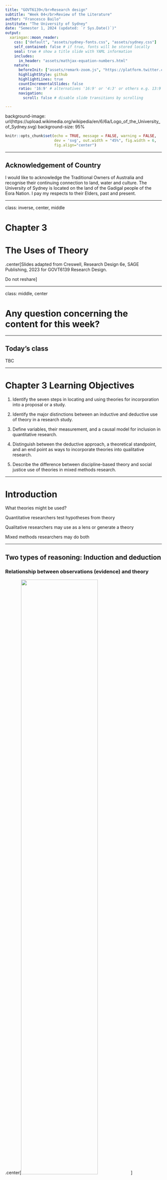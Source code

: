 ```yaml
---
title: "GOVT6139</br>Research design"
subtitle: "Week 04</br>Review of the Literature"
author: "Francesco Bailo"
institute: "The University of Sydney"
date: "Semester 1, 2024 (updated: `r Sys.Date()`)"
output:
  xaringan::moon_reader:
    css: ["default", "assets/sydney-fonts.css", "assets/sydney.css"]
    self_contained: false # if true, fonts will be stored locally
    seal: true # show a title slide with YAML information
    includes:
      in_header: "assets/mathjax-equation-numbers.html"
    nature:
      beforeInit: ["assets/remark-zoom.js", "https://platform.twitter.com/widgets.js"]
      highlightStyle: github
      highlightLines: true
      countIncrementalSlides: false
      ratio: '16:9' # alternatives '16:9' or '4:3' or others e.g. 13:9
      navigation:
        scroll: false # disable slide transitions by scrolling

---
```


background-image: url(https://upload.wikimedia.org/wikipedia/en/6/6a/Logo_of_the_University_of_Sydney.svg)
background-size: 95%

```r

knitr::opts_chunk$set(echo = TRUE, message = FALSE, warning = FALSE, 
                      dev = 'svg', out.width = "45%", fig.width = 6,
                      fig.align="center")

```

---

## Acknowledgement of Country

I would like to acknowledge the Traditional Owners of Australia and  recognise their continuing connection to land, water and culture. The  University of Sydney is located on the land of the Gadigal people  of the Eora Nation. I pay my respects to their Elders, past and present.

---

class: inverse, center, middle

# Chapter 3

# The Uses of Theory

.center[Slides adapted from Creswell, Research Design 6e, SAGE Publishing, 2023 for GOVT6139 Research Design.

Do not reshare]

---

class: middle, center

# Any question concerning the content for this week?

---

## Today's class

TBC

---

# Chapter 3 Learning Objectives

1. Identify the seven steps in locating and using theories for incorporation into a proposal or a study.

2. Identify the major distinctions between an inductive and deductive use of theory in a research study.

3. Define variables, their measurement, and a causal model for inclusion in quantitative research.

4. Distinguish between the deductive approach, a theoretical standpoint, and an end point as ways to incorporate theories into qualitative research.

5. Describe the difference between discipline-based theory and social justice use of theories in mixed methods research.

---

# Introduction

What theories might be used?

Quantitative researchers test hypotheses from theory

Qualitative researchers may use as a lens or generate a theory

Mixed methods researchers may do both


---

## Two types of reasoning: Induction and deduction

### Relationship between observations (evidence) and theory

.center[<img src = '../img/from-theory-to-hypothesis-a.png' width = '70%'></img>]

---

# The Varied Use of Theory

1. Identify the theory from literature search

2. Place the theory at the beginning of the article as an *a priori* framework

3. Name the theory to be used and describe how it informs the quantitative, qualitative or mixed methods study

4. Discuss studies using the theory

5. Diagram the theory

6. Theory provides framework for the study

7. Review theory’s role at end of study in findings and results, and compare to other studies

---

# Definition of a Theory in Quantitative Research

* Theory is a scientific prediction or explanation of what the Researcher expects to find

* Interrelated set of constructs or variables

* Hypothesis: predictive statement that is tested

* Theory emerges from testing hypotheses over and over

The independent variable X has an effect on the dependent variable Y;

<center>

```r

require(DiagrammeR)

grViz("                           
digraph diagram {   
  
  # graph statement
  #################
graph [rankdir = LR]
node [shape = oval, style = filled, fillcolor = Linen]
  
  'Independent variable X'
  'Dependent variable Y'
  
  # edges
  #######
  'Independent variable X'   -> 'Dependent variable Y' [label = 'affects']
}
")

```

</center>

Then a theory would explain why...

---

# A theory in quantitative research can explains phenomena at different levels 


__Micro-level theories__  – limited to a small segment of time, place or number of people

__Meso__  __-level theories__  – link micro-level and macro-level theories

__Macro-level theories__  – explain larger scales, for example the entire society

---

# Variables in Quantitative Research

__Variable__  – characteristic of an individual or group that can be **measured** or **observed**

Examples: age, gender, socioeconomic status, attitudes, but also more abstract characteristics such the quality of democracy in a country, 

Variables may have temporal order or be measurable or observable

* Independent variable (or predictor variable)
  * Variables that probably cause or affect outcomes
  
* Dependent variable (or outcome variable)
  * The outcomes that depend on the independent variables
  
---

# Variables in Quantitative Research

* Intervening or mediating
  * Variables that stand between the independent and dependent variables
  * Transmit the effects
  
* Moderating
  * Predictor variables that *affect* the relationship between independent and predictor variables
  
* Confounding
  * “Third variable” that is both related to the independent and dependent variables

---

## Dependent and independent variables

<center>

```r

require(DiagrammeR)

grViz("                           
digraph diagram2 {   
  
  # graph statement
  #################
graph [rankdir = LR]
node [shape = oval, style = filled, fillcolor = Linen]
  
  'Independent variable X'
  'Dependent variable Y'
  
  # edges
  #######
  'Independent variable X'   -> 'Dependent variable Y' [label = 'affects']
}
")

```

</center>

---

## Dependent, independent and mediating variables

<center>

```r

require(DiagrammeR)

grViz("                           
digraph diagram3 {   
  
  # graph statement
  #################
graph [rankdir = LR]
node [shape = oval, style = filled, fillcolor = Linen]
  
  'Independent variable X'
  'Dependent variable Y'
  'Mediating variable Z'
  
  # edges
  #######
  'Independent variable X' ->  'Mediating variable Z' [label = 'affects']
  'Mediating variable Z' -> 'Dependent variable Y' [label = 'affects']
}
")

```

</center>


---

## Dependent, independent and moderating variables

<center>

```r

require(DiagrammeR)

grViz("                           
digraph diagram3 {   
  
  # graph statement
  #################
graph [rankdir = LR]
node [shape = oval, style = filled, fillcolor = Linen]
  
  'Moderating variable Z'
  'Independent variable X'
  'Dependent variable Y'
  'effect' [shape = circle, fillcolor = Orange]
  
  # edges
  #######
  'Moderating variable Z' -> 'effect' [label = 'affects']
  'Independent variable X' ->  'effect' [arrowhead = none]
  'effect' -> 'Dependent variable Y'
  
  
}
")

```

</center>


---

## Dependent, independent and confounding variables

<center>

```r

require(DiagrammeR)

grViz("                           
digraph diagram3 {   
  
  # graph statement
  #################
graph [rankdir = LR]
node [shape = oval, style = filled, fillcolor = Linen]
  
  'Confounding variable Z'
  'Independent variable X'
  'Dependent variable Y'
  
  # edges
  #######
  'Confounding variable Z' -> 'Independent variable X' [label = 'affects']
  'Confounding variable Z' -> 'Dependent variable Y' [label = 'affects']
  'Independent variable X' -> 'Dependent variable Y' [label = 'affects']
  
  
}
")

```

</center>


---

# Hupothesis and Scale in quantitative research

  * __Hypothesis __ – prediction about a specific event or relationship between variables
  * __Scale of Measurement__  – response options available to participants on instruments or collected by researcher observing participants
    * __Categorical scales __ – nominal and ordinal
    * __Continuous scales __ – interval and ratio

---

# Stating Theories in Quantitative Research

## Theory

A theory should provide an explanation of why something happens

  * X affects Y.

## Hypothesis 

An hypothesis should provide a statement that is testable if we measure both X and Y

  * **If** X is observed **then** Y is also observed.  

---

# Placement of Quantitative Theories

* Towards the beginning of the study
* Used deductivel
* Framework for study
* Organizing model for
  * Research questions or hypotheses
  * Data collection procedure

---

# Variation in Theory Use in Qualitative Research

1. Used for a **broad explanation**

2. Used a  __theoretical lens or perspective or standpoint__  – overall orienting lens for question of gender, class, and race

3. Theory becomes the end point in an **inductive approach**

4. Do not employ any explicit theory

---

# Qualitative theoretical perspectives

* Feminist perspective
* Racialized discourse
* Critical theory
* Queer theory
* Disability inquiry

---

Figure 3.5:  The **Inductive Logic** of Research in a Qualitative Study (Creswell & Creswell, 2022)

.center[<img src = '../img/Creswellrd6e_PPT035.jpg' width = '35%'></img>]

---

# Locating the Theory in Qualitative Research

## Locating the theory in qualitative research:

* Studies with cultural themes or theoretical lens
  * In the opening passages
* Studies with an emerging design of qualitative inquiry
  * At the beginning, may be modified
* Studies based on grounded theory
  * Theory derived inductively
  * Placed at the end

---

# Types of Mixed Methods Theory Use

* Mixed methods studies may:
  * Include theory deductively (theory testing and validity)
  * Include theory inductively (an emerging theory or pattern)
  * Use a discipline-based or participatory-social justice framework

---

# Discipline-based theory use

* Placed **at the beginning** as an a priori framework to guides questions/hypothesis

* Named and described, used to inform the explanation of the major variables in the study

* Diagrammed to indicate the causal links

* Used to guide the data collection process

* Returned to at the end to inform findings and results

---

# Participatory-social justice theory use

* Growing use of **transformative theory** and mixed methods

* Theoretical framework to inform a mixed methods project

* Ethical stance of inclusion and challenging oppression

* Designed to build trust

* Use of results to enhance social justice

---

# Participatory-social justice theory use

## Incorporating into a mixed methods study

1. Indicate **at the beginning** that transformative theory is in use
2. Early in the study, outline the framework.
3. Connect the theory with the existing body of knowledge on the topic
4. Involve the community of interest in the process of the research
5. Take a stand with the research question
6. Advance in the design qualitative and quantitative methods
7. Talk about your experience as a researcher
8. End the study by advocating for change

---

# Distinctions Between a Theory and a Worldview

* Theories and worldviews are not the same

* Worldview relates to *beliefs* and *values* of researcher and how these inform the study

* Theories are less abstract, drawn from literature, and guide many research process aspects (e.g., methodological approaches to design, data collection methods)

---

Figure 3.6:  The Four Levels for Developing a Research Study (Adapted from Crotty, 1998, by Creswell & Creswell, 2022)

.center[<img src = '../img/Creswellrd6e_PPT036.jpg' width = '40%'></img>]

---

# Summary

Theory is used to:

* Provide an explanation or prediction about the relationship among variables in quantitative research

* Provide broad explanation, a theoretical lens, or as an end-point in qualitative research

* Inform the design, data collection, analysis, and interpretation in mixed methods research

---

